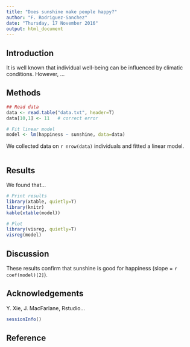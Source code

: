 ```yaml
---
title: "Does sunshine make people happy?"
author: "F. Rodriguez-Sanchez"
date: "Thursday, 17 November 2016"
output: html_document
---
```



Introduction
------------

It is well known that individual well-being can be influenced by climatic conditions. However, ...


Methods
-------

```r
## Read data
data <- read.table("data.txt", header=T)
data[10,1] <- 11   # correct error

# Fit linear model
model <- lm(happiness ~ sunshine, data=data)

```

We collected data on `r nrow(data)` individuals and fitted a linear model.
```r

```



Results
-------

We found that...

```r
# Print results
library(xtable, quietly=T)
library(knitr)
kable(xtable(model)) 
```

```r
# Plot
library(visreg, quietly=T)
visreg(model)
```

Discussion
----------

These results confirm that sunshine is good for happiness (slope = `r coef(model)[2]`).


Acknowledgements
----------------

Y. Xie, J. MacFarlane, Rstudio...


```r
sessionInfo()
```



Reference
----------


